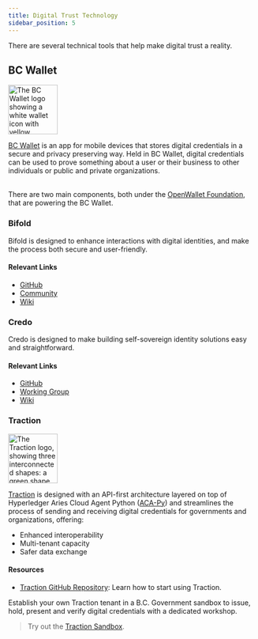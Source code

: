 ```yaml
---
title: Digital Trust Technology
sidebar_position: 5
---
```


There are several technical tools that help make digital trust a reality.

## BC Wallet

<img src="../../static/img/foundations/BC_Wallet_Logo.png" alt="The BC Wallet logo showing a white wallet icon with yellow contents in the shape of mountains, set against a dark blue background with mountain silhouettes." width="100px"/>

[BC Wallet](https://www2.gov.bc.ca/gov/content/governments/government-id/bc-wallet#get) is an app for mobile devices that stores digital credentials in a secure and privacy preserving way. Held in BC Wallet, digital credentials can be used to prove something about a user or their business to other individuals or public and private organizations. <br></br>

There are two main components, both under the [OpenWallet Foundation](https://openwallet.foundation/), that are powering the BC Wallet.

### Bifold
Bifold is designed to enhance interactions with digital identities, and make the process both secure and user-friendly.

#### Relevant Links
- [GitHub](https://github.com/openwallet-foundation/bifold-wallet)
- [Community](https://discord.gg/openwalletfoundation)
- [Wiki](https://wiki.openwallet.foundation/display/BIFOLD/)

### Credo
Credo is designed to make building self-sovereign identity solutions easy and straightforward.

#### Relevant Links
- [GitHub](https://github.com/openwallet-foundation/credo-ts)​
- [Working Group](https://github.com/openwallet-foundation/credo-ts/wiki/Meeting-Information)​
- [Wiki](https://github.com/openwallet-foundation/credo-ts/wikihttps://github.com/openwallet-foundation/credo-ts/wiki)

### **Traction**
<img src="../../static/img/foundations/Traction_Logo.png" alt="The Traction logo, showing three interconnected shapes: a green shape on the top left, a yellow shape on the top right, and a blue shape at the bottom." width="100px"/>

[Traction](https://github.com/bcgov/traction) is designed with an API-first architecture layered on top of Hyperledger Aries Cloud Agent Python ([ACA-Py](https://github.com/hyperledger/aries-cloudagent-python)) and streamlines the process of sending and receiving digital credentials for governments and organizations, offering​:

- Enhanced interoperability​
- Multi-tenant capacity​
- Safer data exchange

#### Resources
- [Traction GitHub Repository](https://github.com/bcgov/traction): Learn how to start using Traction.

Establish your own Traction tenant in a B.C. Government sandbox to issue,​ hold, present and verify digital credentials with a dedicated workshop.​

>Try out the [Traction Sandbox](https://github.com/bcgov/traction/blob/main/docs/traction-anoncreds-workshop.md).
